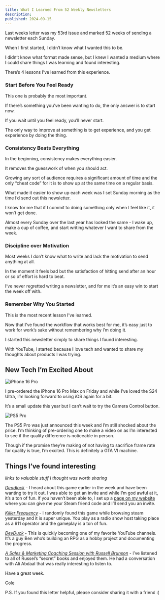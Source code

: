 ```yaml
---
title: What I Learned From 52 Weekly Newsletters
description:
published: 2024-09-15
---
```


Last weeks letter was my 53rd issue and marked 52 weeks of sending a newsletter each Sunday.

When I first started, I didn’t know what I wanted this to be.

I didn’t know what format made sense, but I knew I wanted a medium where I could share things I was learning and found interesting.

There’s 4 lessons I’ve learned from this experience.

### Start Before You Feel Ready

This one is probably the most important.

If there’s something you’ve been wanting to do, the only answer is to start now.

If you wait until you feel ready, you’ll never start.

The only way to improve at something is to get experience, and you get experience by doing the thing.

### Consistency Beats Everything

In the beginning, consistency makes everything easier.

It removes the guesswork of when you should act.

Growing any sort of audience requires a significant amount of time and the only “cheat code” for it is to show up at the same time on a regular basis.

What made it easier to show up each week was I set Sunday morning as the time I’d send out this newsletter.

I know for me that if I commit to doing something only when I feel like it, it won’t get done.

Almost every Sunday over the last year has looked the same - I wake up, make a cup of coffee, and start writing whatever I want to share from the week.

### Discipline over Motivation

Most weeks I don’t know what to write and lack the motivation to send anything at all.

In the moment it feels bad but the satisfaction of hitting send after an hour or so of effort is hard to beat.

I’ve never regretted writing a newsletter, and for me it’s an easy win to start the week off with.

### Remember Why You Started

This is the most recent lesson I’ve learned.

Now that I’ve found the workflow that works best for me, it’s easy just to work for work’s sake without remembering why I’m doing it.

I started this newsletter simply to share things I found interesting.

With YouTube, I started because I love tech and wanted to share my thoughts about products I was trying.

## New Tech I’m Excited About

![iPhone 16 Pro](https://assets.colecaccamise.com/letters/what-i-learned-from-52-weekly-newsletters/iphone-16-pro.png)

I pre-ordered the iPhone 16 Pro Max on Friday and while I’ve loved the S24 Ultra, I’m looking forward to using iOS again for a bit.

It’s a small update this year but I can’t wait to try the Camera Control button.

![PS5 Pro](https://assets.colecaccamise.com/letters/what-i-learned-from-52-weekly-newsletters/ps5-pro.png)

The PS5 Pro was just announced this week and I’m still shocked about the price. I’m thinking of pre-ordering one to make a video on as I’m interested to see if the quality difference is noticeable in person.

Though if the promise they’re making of not having to sacrifice frame rate for quality is true, I’m excited. This is definitely a GTA VI machine.

## Things I’ve found interesting

_links to valuable stuff I thought was worth sharing_

[_Deadlock_](https://store.steampowered.com/app/1422450/Deadlock/) - I heard about this game earlier in the week and have been wanting to try it out. I was able to get an invite and while I’m god awful at it, it’s a ton of fun. If you haven’t been able to, I set up a [page on my website](https://caccamise.link/deadlock) where you can give me your Steam friend code and I’ll send you an invite.

[_Killer Frequency_](https://store.steampowered.com/app/1903620/Killer_Frequency/) - I randomly found this game while browsing steam yesterday and it is super unique. You play as a radio show host taking place as a 911 operator and the gameplay is a ton of fun.

[_DevDuck_](https://www.youtube.com/@DevDuck/videos) - This is quickly becoming one of my favorite YouTube channels. It’s a guy Ben who’s building an RPG as a hobby project and documenting the progress.

[_A Sales & Marketing Coaching Session with Russell Brunson_](https://www.youtube.com/watch?v=zRIRk9wVKPo) - I’ve listened to all of Russel’s “secret” books and enjoyed them. He had a conversation with Ali Abdaal that was really interesting to listen to.

Have a great week.

Cole

P.S. If you found this letter helpful, please consider sharing it with a friend :)

